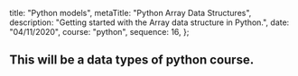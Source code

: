 
  title: "Python models",
  metaTitle: "Python Array Data Structures",
  description: "Getting started with the Array data structure in Python.",
  date: "04/11/2020",
  course: "python",
  sequence: 16,
};


## This will be a data types of python course.
